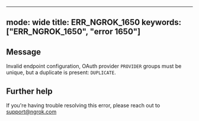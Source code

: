 
---
mode: wide
title: ERR_NGROK_1650
keywords: ["ERR_NGROK_1650", "error 1650"]
---

## Message
Invalid endpoint configuration, OAuth provider `PROVIDER` groups must be unique, but a duplicate is present: `DUPLICATE`.




## Further help
If you're having trouble resolving this error, please reach out to [support@ngrok.com](mailto:support@ngrok.com?subject=Help%20with%20ERR_NGROK_1650)

